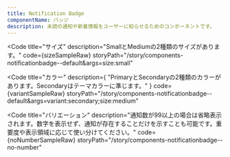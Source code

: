 ```yaml
---
title: Notification Badge
componentName: バッジ
description: 未読の通知や新着情報をユーザーに知らせるためのコンポーネントです。
---
```



<Code
  title="サイズ"
  description="SmallとMediumの2種類のサイズがあります。"
  code={sizeSampleRaw}
  storyPath="/story/components-notificationbadge--default&args=size:small"
>
  <SizeSample client:load />
</Code>

<Code
  title="カラー"
  description={
    "PrimaryとSecondaryの2種類のカラーがあります。Secondaryはテーマカラーに準じます。"
  }
  code={variantSampleRaw}
  storyPath="/story/components-notificationbadge--default&args=variant:secondary;size:medium"
>
  <VariantSample client:load />
</Code>

<Code
  title="バリエーション"
  description="通知数が99以上の場合は省略表示されます。数字を表示せず、通知が存在することだけを示すことも可能です。重要度や表示領域に応じて使い分けてください。"
  code={noNumberSampleRaw}
  storyPath="/story/components-notificationbadge--no-number"
>
  <NoNumberSample client:load />
</Code>

